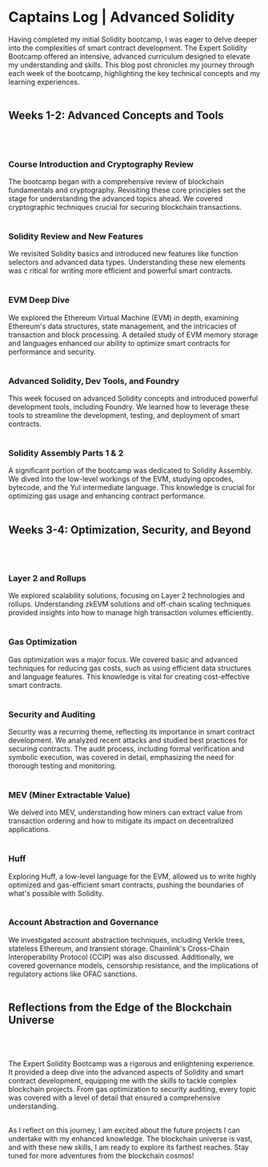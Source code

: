 # Captains Log | Advanced Solidity

Having completed my initial Solidity bootcamp, I was eager to delve deeper into the complexities of smart contract development. 
The Expert Solidity Bootcamp offered an intensive, advanced curriculum designed to elevate my understanding and skills. This blog post 
chronicles my journey through each week of the bootcamp, highlighting the key technical concepts and my learning experiences.
<br></br>

## Weeks 1-2: Advanced Concepts and Tools
<br></br>

### Course Introduction and Cryptography Review
The bootcamp began with a comprehensive review of blockchain fundamentals and cryptography. Revisiting these core principles set the stage for 
understanding the advanced topics ahead. We covered cryptographic techniques crucial for securing blockchain transactions.
<br></br>

### Solidity Review and New Features
We revisited Solidity basics and introduced new features like function selectors and advanced data types. Understanding these new elements was c
ritical for writing more efficient and powerful smart contracts.
<br></br>

### EVM Deep Dive
We explored the Ethereum Virtual Machine (EVM) in depth, examining Ethereum's data structures, state management, and the intricacies of transaction 
and block processing. A detailed study of EVM memory storage and languages enhanced our ability to optimize smart contracts for performance and security.
<br></br>

### Advanced Solidity, Dev Tools, and Foundry
This week focused on advanced Solidity concepts and introduced powerful development tools, including Foundry. We learned how to leverage these tools to 
streamline the development, testing, and deployment of smart contracts.
<br></br>

### Solidity Assembly Parts 1 & 2
A significant portion of the bootcamp was dedicated to Solidity Assembly. We dived into the low-level workings of the EVM, studying opcodes, bytecode, and 
the Yul intermediate language. This knowledge is crucial for optimizing gas usage and enhancing contract performance.
<br></br>

## Weeks 3-4: Optimization, Security, and Beyond
<br></br>

### Layer 2 and Rollups
We explored scalability solutions, focusing on Layer 2 technologies and rollups. Understanding zkEVM solutions and off-chain scaling techniques provided 
insights into how to manage high transaction volumes efficiently.
<br></br>

### Gas Optimization
Gas optimization was a major focus. We covered basic and advanced techniques for reducing gas costs, such as using efficient data structures and language features. 
This knowledge is vital for creating cost-effective smart contracts.
<br></br>

### Security and Auditing
Security was a recurring theme, reflecting its importance in smart contract development. We analyzed recent attacks and studied best practices for securing contracts. 
The audit process, including formal verification and symbolic execution, was covered in detail, emphasizing the need for thorough testing and monitoring.
<br></br>

### MEV (Miner Extractable Value)
We delved into MEV, understanding how miners can extract value from transaction ordering and how to mitigate its impact on decentralized applications.
<br></br>

### Huff
Exploring Huff, a low-level language for the EVM, allowed us to write highly optimized and gas-efficient smart contracts, pushing the boundaries of what's 
possible with Solidity.
<br></br>

### Account Abstraction and Governance
We investigated account abstraction techniques, including Verkle trees, stateless Ethereum, and transient storage. Chainlink's Cross-Chain Interoperability 
Protocol (CCIP) was also discussed. Additionally, we covered governance models, censorship resistance, and the implications of regulatory actions like OFAC sanctions.
<br></br>

## Reflections from the Edge of the Blockchain Universe
<br></br>

The Expert Solidity Bootcamp was a rigorous and enlightening experience. It provided a deep dive into the advanced aspects of Solidity and smart contract development, 
equipping me with the skills to tackle complex blockchain projects. From gas optimization to security auditing, every topic was covered with a level of detail 
that ensured a comprehensive understanding.
<br></br>

As I reflect on this journey, I am excited about the future projects I can undertake with my enhanced knowledge. The blockchain universe is vast, and with these new 
skills, I am ready to explore its farthest reaches. Stay tuned for more adventures from the blockchain cosmos!

<br></br>
<br></br>
<br></br>
<br></br>
